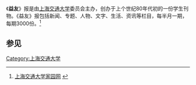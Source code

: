 {{Infobox Newspaper
|name=《益友》<br/><small> 
|image=
|type=[[半月刊|半月刊]]
|format=[[小报|小报]]
|owners=[[上海交通大学|上海交通大学]]委员会
|foundation=1985年9月7日
|language=[[简体中文|简体中文]]
|circulation=3,000份
}}
《'''益友'''》报是由[[上海交通大学|上海交通大学]]委员会主办，创办于上个世纪80年代初的一份学生刊物。《益友》报包括新闻、专题、人物、文字、生活、资讯等栏目，每半月一期，每期3000份。<ref>[http://ourhome.sjtu.edu.cn/info/dept/youth/ 上海交通大学家园网] {{Wayback|url=http://ourhome.sjtu.edu.cn/info/dept/youth/ |date=20120906052156 }}</ref>

==参见==
<references/>

{{上海交通大学}}
[[Category:上海交通大学|Category:上海交通大学]]